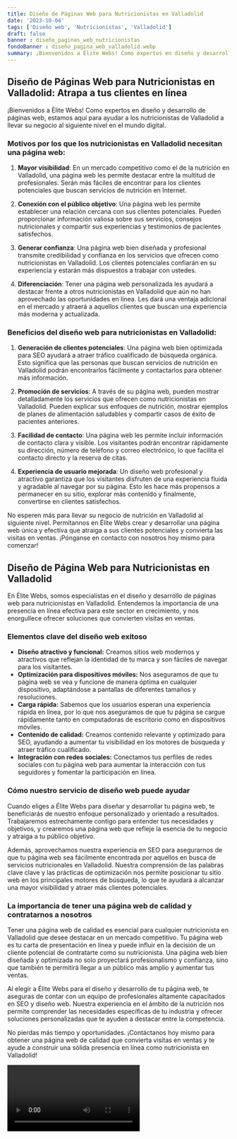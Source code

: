 ```yaml
---
title: Diseño de Páginas Web para Nutricionistas en Valladolid
date: '2023-10-04'
tags: ['Diseño web', 'Nutricionistas', 'Valladolid']
draft: false
banner : diseño_paginas_web_nutricionistas
fondoBanner : diseño_pagina_web_valladolid.webp
summary: ¡Bienvenidos a Élite Webs! Como expertos en diseño y desarrollo de páginas web, estamos aquí para ayudar a los nutricionistas de Valladolid a llevar su negocio al siguiente nivel en el mundo digital.
---
```


## Diseño de Páginas Web para Nutricionistas en Valladolid: Atrapa a tus clientes en línea

¡Bienvenidos a Élite Webs! Como expertos en diseño y desarrollo de páginas web, estamos aquí para ayudar a los nutricionistas de Valladolid a llevar su negocio al siguiente nivel en el mundo digital.

### Motivos por los que los nutricionistas en Valladolid necesitan una página web:

1. **Mayor visibilidad**: En un mercado competitivo como el de la nutrición en Valladolid, una página web les permite destacar entre la multitud de profesionales. Serán más fáciles de encontrar para los clientes potenciales que buscan servicios de nutrición en Internet.

2. **Conexión con el público objetivo**: Una página web les permite establecer una relación cercana con sus clientes potenciales. Pueden proporcionar información valiosa sobre sus servicios, consejos nutricionales y compartir sus experiencias y testimonios de pacientes satisfechos.

3. **Generar confianza**: Una página web bien diseñada y profesional transmite credibilidad y confianza en los servicios que ofrecen como nutricionistas en Valladolid. Los clientes potenciales confiarán en su experiencia y estarán más dispuestos a trabajar con ustedes.

4. **Diferenciación**: Tener una página web personalizada les ayudará a destacar frente a otros nutricionistas en Valladolid que aún no han aprovechado las oportunidades en línea. Les dará una ventaja adicional en el mercado y atraerá a aquellos clientes que buscan una experiencia más moderna y actualizada.

### Beneficios del diseño web para nutricionistas en Valladolid:

1. **Generación de clientes potenciales**: Una página web bien optimizada para SEO ayudará a atraer tráfico cualificado de búsqueda orgánica. Esto significa que las personas que buscan servicios de nutrición en Valladolid podrán encontrarlos fácilmente y contactarlos para obtener más información.

2. **Promoción de servicios**: A través de su página web, pueden mostrar detalladamente los servicios que ofrecen como nutricionistas en Valladolid. Pueden explicar sus enfoques de nutrición, mostrar ejemplos de planes de alimentación saludables y compartir casos de éxito de pacientes anteriores.

3. **Facilidad de contacto**: Una página web les permite incluir información de contacto clara y visible. Los visitantes podrán encontrar rápidamente su dirección, número de teléfono y correo electrónico, lo que facilita el contacto directo y la reserva de citas.

4. **Experiencia de usuario mejorada**: Un diseño web profesional y atractivo garantiza que los visitantes disfruten de una experiencia fluida y agradable al navegar por su página. Esto les hace más propensos a permanecer en su sitio, explorar más contenido y finalmente, convertirse en clientes satisfechos.

No esperen más para llevar su negocio de nutrición en Valladolid al siguiente nivel. Permítannos en Élite Webs crear y desarrollar una página web única y efectiva que atraiga a sus clientes potenciales y convierta las visitas en ventas. ¡Pónganse en contacto con nosotros hoy mismo para comenzar!

<GifSeo />

<Cta />

## **Diseño de Página Web para Nutricionistas en Valladolid**

En Élite Webs, somos especialistas en el diseño y desarrollo de páginas web para nutricionistas en Valladolid. Entendemos la importancia de una presencia en línea efectiva para este sector en crecimiento, y nos enorgullece ofrecer soluciones que convierten visitas en ventas.

### **Elementos clave del diseño web exitoso**

- **Diseño atractivo y funcional:** Creamos sitios web modernos y atractivos que reflejan la identidad de tu marca y son fáciles de navegar para los visitantes.
- **Optimización para dispositivos móviles:** Nos aseguramos de que tu página web se vea y funcione de manera óptima en cualquier dispositivo, adaptándose a pantallas de diferentes tamaños y resoluciones.
- **Carga rápida:** Sabemos que los usuarios esperan una experiencia rápida en línea, por lo que nos aseguramos de que tu página se cargue rápidamente tanto en computadoras de escritorio como en dispositivos móviles.
- **Contenido de calidad:** Creamos contenido relevante y optimizado para SEO, ayudando a aumentar tu visibilidad en los motores de búsqueda y atraer tráfico cualificado.
- **Integración con redes sociales:** Conectamos tus perfiles de redes sociales con tu página web para aumentar la interacción con tus seguidores y fomentar la participación en línea.

### **Cómo nuestro servicio de diseño web puede ayudar**

Cuando eliges a Élite Webs para diseñar y desarrollar tu página web, te beneficiarás de nuestro enfoque personalizado y orientado a resultados. Trabajaremos estrechamente contigo para entender tus necesidades y objetivos, y crearemos una página web que refleje la esencia de tu negocio y atraiga a tu público objetivo.

Además, aprovechamos nuestra experiencia en SEO para asegurarnos de que tu página web sea fácilmente encontrada por aquellos en busca de servicios nutricionales en Valladolid. Nuestra comprensión de las palabras clave clave y las prácticas de optimización nos permite posicionar tu sitio web en los principales motores de búsqueda, lo que te ayudará a alcanzar una mayor visibilidad y atraer más clientes potenciales.

### **La importancia de tener una página web de calidad y contratarnos a nosotros**

Tener una página web de calidad es esencial para cualquier nutricionista en Valladolid que desee destacar en un mercado competitivo. Tu página web es tu carta de presentación en línea y puede influir en la decisión de un cliente potencial de contratarte como su nutricionista. Una página web bien diseñada y optimizada no solo proyectará profesionalismo y confianza, sino que también te permitirá llegar a un público más amplio y aumentar tus ventas.

Al elegir a Élite Webs para el diseño y desarrollo de tu página web, te aseguras de contar con un equipo de profesionales altamente capacitados en SEO y diseño web. Nuestra experiencia en el ámbito de la nutrición nos permite comprender las necesidades específicas de tu industria y ofrecer soluciones personalizadas que te ayuden a destacar entre la competencia.

No pierdas más tiempo y oportunidades. ¡Contáctanos hoy mismo para obtener una página web de calidad que convierta visitas en ventas y te ayude a construir una sólida presencia en línea como nutricionista en Valladolid!

<Video />

<CtaBot job='Nutricionistas' city='Valladolid'/>

<Gmaps query='Valladolid+españa+maps' />
